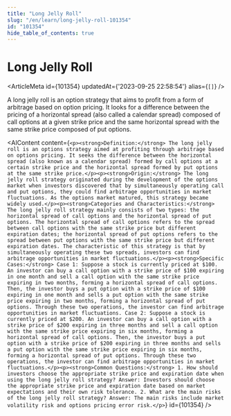 ```yaml
---
title: "Long Jelly Roll"
slug: "/en/learn/long-jelly-roll-101354"
id: "101354"
hide_table_of_contents: true
---
```



# Long Jelly Roll

<ArticleMeta id={101354} updatedAt={'2023-09-25 22:58:54'} alias={`[]`} />
<div className='border-solid border-b border-t-0 my-4 border-[var(--ifm-color-gray-300)]' />

A long jelly roll is an option strategy that aims to profit from a form of arbitrage based on option pricing. It looks for a difference between the pricing of a horizontal spread (also called a calendar spread) composed of call options at a given strike price and the same horizontal spread with the same strike price composed of put options.

<AIContent content={`<p><strong>Definition:</strong> The long jelly roll is an options strategy aimed at profiting through arbitrage based on options pricing. It seeks the difference between the horizontal spread (also known as a calendar spread) formed by call options at a certain strike price and the horizontal spread formed by put options at the same strike price.</p><p><strong>Origin:</strong> The long jelly roll strategy originated during the development of the options market when investors discovered that by simultaneously operating call and put options, they could find arbitrage opportunities in market fluctuations. As the options market matured, this strategy became widely used.</p><p><strong>Categories and Characteristics:</strong> The long jelly roll strategy mainly consists of two types: the horizontal spread of call options and the horizontal spread of put options. The horizontal spread of call options refers to the spread between call options with the same strike price but different expiration dates; the horizontal spread of put options refers to the spread between put options with the same strike price but different expiration dates. The characteristic of this strategy is that by simultaneously operating these two spreads, investors can find arbitrage opportunities in market fluctuations.</p><p><strong>Specific Cases:</strong> Case 1: Suppose a stock is currently priced at $100. An investor can buy a call option with a strike price of $100 expiring in one month and sell a call option with the same strike price expiring in two months, forming a horizontal spread of call options. Then, the investor buys a put option with a strike price of $100 expiring in one month and sells a put option with the same strike price expiring in two months, forming a horizontal spread of put options. Through these two operations, the investor can find arbitrage opportunities in market fluctuations. Case 2: Suppose a stock is currently priced at $200. An investor can buy a call option with a strike price of $200 expiring in three months and sell a call option with the same strike price expiring in six months, forming a horizontal spread of call options. Then, the investor buys a put option with a strike price of $200 expiring in three months and sells a put option with the same strike price expiring in six months, forming a horizontal spread of put options. Through these two operations, the investor can find arbitrage opportunities in market fluctuations.</p><p><strong>Common Questions:</strong> 1. How should investors choose the appropriate strike price and expiration date when using the long jelly roll strategy? Answer: Investors should choose the appropriate strike price and expiration date based on market expectations and their own risk tolerance. 2. What are the main risks of the long jelly roll strategy? Answer: The main risks include market volatility risk and options pricing error risk.</p>`} id={101354} />
